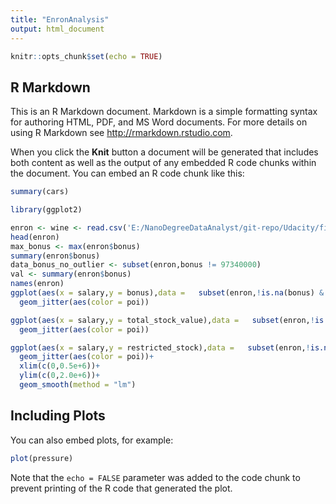 ```yaml
---
title: "EnronAnalysis"
output: html_document
---
```


```r
knitr::opts_chunk$set(echo = TRUE)
```

## R Markdown

This is an R Markdown document. Markdown is a simple formatting syntax for authoring HTML, PDF, and MS Word documents. For more details on using R Markdown see <http://rmarkdown.rstudio.com>.

When you click the **Knit** button a document will be generated that includes both content as well as the output of any embedded R code chunks within the document. You can embed an R code chunk like this:

```r
summary(cars)
```


```r
library(ggplot2)

```
```r
enron <- wine <- read.csv('E:/NanoDegreeDataAnalyst/git-repo/Udacity/final_project/data.csv',header = TRUE)
head(enron)
max_bonus <- max(enron$bonus)
summary(enron$bonus)
data_bonus_no_outlier <- subset(enron,bonus != 97340000)
val <- summary(enron$bonus)
names(enron)
ggplot(aes(x = salary,y = bonus),data =   subset(enron,!is.na(bonus) & bonus < 97340000 ))+
  geom_jitter(aes(color = poi))

ggplot(aes(x = salary,y = total_stock_value),data =   subset(enron,!is.na(total_stock_value) & bonus < 97340000 ))+
  geom_jitter(aes(color = poi))

ggplot(aes(x = salary,y = restricted_stock),data =   subset(enron,!is.na(restricted_stock) & bonus < 97340000 ))+
  geom_jitter(aes(color = poi))+
  xlim(c(0,0.5e+6))+
  ylim(c(0,2.0e+6))+
  geom_smooth(method = "lm")

```




## Including Plots

You can also embed plots, for example:

```r
plot(pressure)
```

Note that the `echo = FALSE` parameter was added to the code chunk to prevent printing of the R code that generated the plot.
